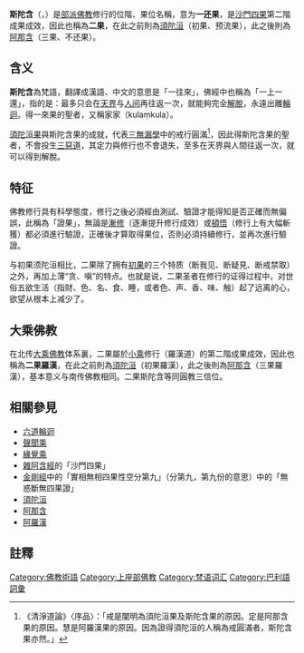 {{佛教}}{{上座部佛教}}
'''斯陀含'''（{{lang-sa|{{IAST|Sakṛd-āgāmin}}}}，{{lang-pi|{{IAST|Sakadāgāmin}}}}）是[[部派佛教|部派佛教]]修行的位階、果位名稱，意为'''一还果'''，是[[沙門四果|沙門四果]]第二階成果成效，因此也稱為'''二果'''，在此之前則為[[須陀洹|須陀洹]]（初果、预流果），此之後則為[[阿那含|阿那含]]（三果、不还果）。

==含义==
'''斯陀含'''為梵語，翻譯成漢語、中文的意思是「一往來」，佛經中也稱為「一上一還」，指的是：最多只会在[[天界|天界]]与[[人间|人间]]再往返一次，就能夠完全[[解脫|解脫]]，永遠出離[[輪迴|輪迴]]。得一來果的聖者，又稱家家（kulaṃkula）。

[[須陀洹果|須陀洹果]]與斯陀含果的成就，代表[[三無漏學|三無漏學]]中的戒行圓滿<ref>《清淨道論》〈序品〉：「戒是闡明為須陀洹果及斯陀含果的原因。定是阿那含果的原因。慧是阿羅漢果的原因。因為證得須陀洹的人稱為戒圓滿者，斯陀含果亦然。」</ref>，因此得斯陀含果的聖者，不會投生[[三惡道|三惡道]]，其定力與修行也不會退失，至多在天界與人間往返一次，就可以得到解脫。

==特征==
佛教修行具有科學態度，修行之後必須經由測試、驗證才能得知是否正確而無偏誤，此稱為「證果」，無論是[[漸修|漸修]]（逐漸提升修行成效）或[[頓悟|頓悟]]（修行上有大幅斬獲）都必須進行驗證，正確後才算取得果位，否則必須持續修行，並再次進行驗證。

与初果须陀洹相比，二果除了拥有[[初果|初果]]的三个特质（断我见、断疑見、断戒禁取）之外，再加上薄“贪、嗔”的特点。也就是说，二果圣者在修行的证得过程中，对世俗五欲生活（指财、色、名、食、睡，或者色、声、香、味、触）起了远离的心，欲望从根本上减少了。

==大乘佛教==
在北传[[大乘佛教|大乘佛教]]体系裏，二果屬於[[小乘|小乘]]修行（羅漢道）的第二階成果成效，因此也稱為'''二果羅漢'''，在此之前則為[[須陀洹|須陀洹]]（初果羅漢），此之後則為[[阿那含|阿那含]]（三果羅漢），基本意义与南传佛教相同。二果斯陀含等同圓教三信位。

== 相關參見 ==
* [[六道輪迴|六道輪迴]]
* [[聲聞乘|聲聞乘]]
* [[緣覺乘|緣覺乘]]
* [[雜阿含經|雜阿含經]]的「沙門四果」
* [[金剛經|金剛經]]中的「實相無相四果性空分第九」（分第九，第九份的意思）中的「無惑斷無四果證」
*[[須陀洹|須陀洹]]
*[[阿那含|阿那含]]
*[[阿羅漢|阿羅漢]]

==註釋==
{{reflist}}
[[Category:佛教術語|Category:佛教術語]]
[[Category:上座部佛教|Category:上座部佛教]]
[[Category:梵语词汇|Category:梵语词汇]]
[[Category:巴利語詞彙|Category:巴利語詞彙]]